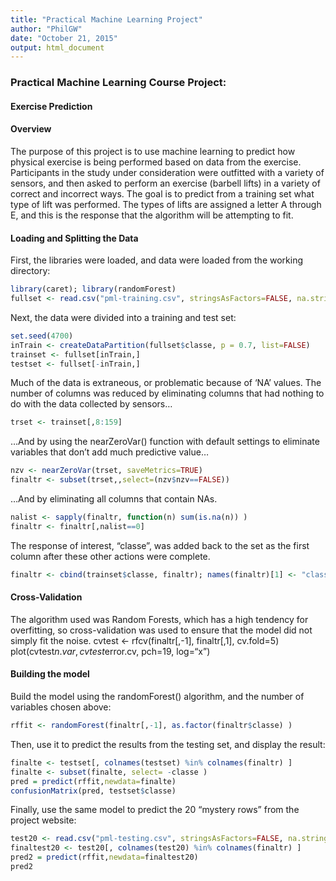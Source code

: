 ```yaml
---
title: "Practical Machine Learning Project"
author: "PhilGW"
date: "October 21, 2015"
output: html_document
---
```


### Practical Machine Learning Course Project:
#### Exercise Prediction

#### Overview
The purpose of this project is to use machine learning to predict how physical exercise is being performed based on data from the exercise.  Participants in the study under consideration were outfitted with a variety of sensors, and then asked to perform an exercise (barbell lifts) in a variety of correct and incorrect ways.  The goal is to predict from a training set what type of lift was performed.  The types of lifts are assigned a letter A through E, and this is the response that the algorithm will be attempting to fit.

#### Loading and Splitting the Data
First, the libraries were loaded, and data were loaded from the working directory:
```r
library(caret); library(randomForest)
fullset <- read.csv("pml-training.csv", stringsAsFactors=FALSE, na.strings=c("","#DIV/0!", "NA" ))
```

Next, the data were divided into a training and test set:
```r
set.seed(4700)
inTrain <- createDataPartition(fullset$classe, p = 0.7, list=FALSE)
trainset <- fullset[inTrain,]
testset <- fullset[-inTrain,]
```
Much of the data is extraneous, or problematic because of 'NA' values.  The number of columns was reduced by eliminating columns that had nothing to do with the data collected by sensors...
```r
trset <- trainset[,8:159]
```
...And by using the nearZeroVar() function with default settings to eliminate variables that don't add much predictive value...
```r
nzv <- nearZeroVar(trset, saveMetrics=TRUE)
finaltr <- subset(trset,,select=(nzv$nzv==FALSE))
```
...And by eliminating all columns that contain NAs.
```r
nalist <- sapply(finaltr, function(n) sum(is.na(n)) )
finaltr <- finaltr[,nalist==0]
```
The response of interest, "classe", was added back to the set as the first column after these other actions were complete.
```r
finaltr <- cbind(trainset$classe, finaltr); names(finaltr)[1] <- "classe"
```

#### Cross-Validation
The algorithm used was Random Forests, which has a high tendency for overfitting, so cross-validation was used to ensure that the model did not simply fit the noise.
cvtest <- rfcv(finaltr[,-1], finaltr[,1], cv.fold=5)
plot(cvtest$n.var, cvtest$error.cv, pch=19, log="x")


#### Building the model
Build the model using the randomForest() algorithm, and the number of variables chosen above:
```r
rffit <- randomForest(finaltr[,-1], as.factor(finaltr$classe) )
```
Then, use it to predict the results from the testing set, and display the result:
```r
finalte <- testset[, colnames(testset) %in% colnames(finaltr) ]
finalte <- subset(finalte, select= -classe )
pred = predict(rffit,newdata=finalte)
confusionMatrix(pred, testset$classe)
```

Finally, use the same model to predict the 20 "mystery rows" from the project website:
```r
test20 <- read.csv("pml-testing.csv", stringsAsFactors=FALSE, na.strings=c("","#DIV/0!", "NA" ))
finaltest20 <- test20[, colnames(test20) %in% colnames(finaltr) ]
pred2 = predict(rffit,newdata=finaltest20)
pred2
```



